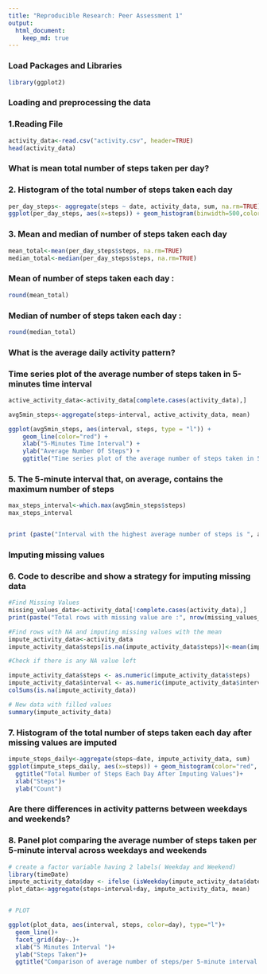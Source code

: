 ```yaml
---
title: "Reproducible Research: Peer Assessment 1"
output: 
  html_document:
    keep_md: true
---
```

### Load Packages and Libraries
```r
library(ggplot2)
```
### Loading and preprocessing the data

### 1.Reading File

```r
activity_data<-read.csv("activity.csv", header=TRUE)
head(activity_data)

```


### What is mean total number of steps taken per day?

### 2. Histogram of the total number of steps taken each day

```r

per_day_steps<- aggregate(steps ~ date, activity_data, sum, na.rm=TRUE)
ggplot(per_day_steps, aes(x=steps)) + geom_histogram(binwidth=500,color="black", fill="white")

```

### 3. Mean and median of number of steps taken each day
```r

mean_total<-mean(per_day_steps$steps, na.rm=TRUE)
median_total<-median(per_day_steps$steps, na.rm=TRUE)


```

### Mean of number of steps taken each day :
```r
round(mean_total)

```

### Median of number of steps taken each day :
```r
round(median_total)

```

### What is the average daily activity pattern?


### Time series plot of the average number of steps taken in 5-minutes time interval
```r

active_activity_data<-activity_data[complete.cases(activity_data),]

avg5min_steps<-aggregate(steps~interval, active_activity_data, mean)

ggplot(avg5min_steps, aes(interval, steps, type = "l")) + 
    geom_line(color="red") + 
    xlab("5-Minutes Time Interval") +
    ylab("Average Number Of Steps") +
    ggtitle("Time series plot of the average number of steps taken in 5-minutes time interval")


```


### 5. The 5-minute interval that, on average, contains the maximum number of steps
```r

max_steps_interval<-which.max(avg5min_steps$steps)
max_steps_interval


print (paste("Interval with the highest average number of steps is ", avg5min_steps[max_steps_interval, ]$interval, " and the no of steps for that interval is ", round(avg5min_steps[max_steps_interval, ]$steps, digits = 0)))
```
### Imputing missing values

### 6. Code to describe and show a strategy for imputing missing data
```r
#Find Missing Values
missing_values_data<-activity_data[!complete.cases(activity_data),]
print(paste("Total rows with missing value are :", nrow(missing_values_data)))

#Find rows with NA and imputing missing values with the mean 
impute_activity_data<-activity_data
impute_activity_data$steps[is.na(impute_activity_data$steps)]<-mean(impute_activity_data$steps, na.rm=TRUE)

#Check if there is any NA value left

impute_activity_data$steps <- as.numeric(impute_activity_data$steps)
impute_activity_data$interval <- as.numeric(impute_activity_data$interval)
colSums(is.na(impute_activity_data))

# New data with filled values
summary(impute_activity_data)
```
### 7. Histogram of the total number of steps taken each day after missing values are imputed
```r

impute_steps_daily<-aggregate(steps~date, impute_activity_data, sum)
ggplot(impute_steps_daily, aes(x=steps)) + geom_histogram(color="red", fill="white") +
  ggtitle("Total Number of Steps Each Day After Imputing Values")+
  xlab("Steps")+
  ylab("Count")

```

### Are there differences in activity patterns between weekdays and weekends?

### 8. Panel plot comparing the average number of steps taken per 5-minute interval across weekdays and weekends
```r
# create a factor variable having 2 labels( Weekday and Weekend)
library(timeDate)
impute_activity_data$day <- ifelse (isWeekday(impute_activity_data$date),"Weekday", "Weekend")
plot_data<-aggregate(steps~interval+day, impute_activity_data, mean)


# PLOT

ggplot(plot_data, aes(interval, steps, color=day), type="l")+
  geom_line()+
  facet_grid(day~.)+ 
  xlab("5 Minutes Interval ")+
  ylab("Steps Taken")+
  ggtitle("Comparison of average number of steps/per 5-minute interval weekdays Vs weekends")
  

```

